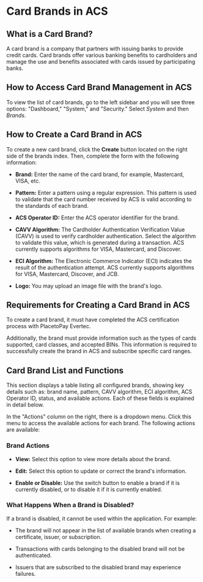 # Card Brands in ACS

## What is a Card Brand?

A card brand is a company that partners with issuing banks to provide credit cards. Card brands offer various banking benefits to cardholders and manage the use and benefits associated with cards issued by participating banks.

## How to Access Card Brand Management in ACS

To view the list of card brands, go to the left sidebar and you will see three options: "Dashboard," "System," and "Security." Select *System* and then *Brands*.

## How to Create a Card Brand in ACS

To create a new card brand, click the **Create** button located on the right side of the brands index. Then, complete the form with the following information:

- **Brand:** Enter the name of the card brand, for example, Mastercard, VISA, etc.

- **Pattern:** Enter a pattern using a regular expression. This pattern is used to validate that the card number received by ACS is valid according to the standards of each brand.

- **ACS Operator ID:** Enter the ACS operator identifier for the brand.

- **CAVV Algorithm:** The Cardholder Authentication Verification Value (CAVV) is used to verify cardholder authentication. Select the algorithm to validate this value, which is generated during a transaction. ACS currently supports algorithms for VISA, Mastercard, and Discover.

- **ECI Algorithm:** The Electronic Commerce Indicator (ECI) indicates the result of the authentication attempt. ACS currently supports algorithms for VISA, Mastercard, Discover, and JCB.

- **Logo:** You may upload an image file with the brand's logo.

## Requirements for Creating a Card Brand in ACS

To create a card brand, it must have completed the ACS certification process with PlacetoPay Evertec.

Additionally, the brand must provide information such as the types of cards supported, card classes, and accepted BINs. This information is required to successfully create the brand in ACS and subscribe specific card ranges.

## Card Brand List and Functions

This section displays a table listing all configured brands, showing key details such as: brand name, pattern, CAVV algorithm, ECI algorithm, ACS Operator ID, status, and available actions. Each of these fields is explained in detail below.

In the "Actions" column on the right, there is a dropdown menu. Click this menu to access the available actions for each brand. The following actions are available:

### Brand Actions

- **View:** Select this option to view more details about the brand.

- **Edit:** Select this option to update or correct the brand's information.

- **Enable or Disable:** Use the switch button to enable a brand if it is currently disabled, or to disable it if it is currently enabled.

### What Happens When a Brand is Disabled?

If a brand is disabled, it cannot be used within the application. For example:

 - The brand will not appear in the list of available brands when creating a certificate, issuer, or subscription.

 - Transactions with cards belonging to the disabled brand will not be authenticated.

 - Issuers that are subscribed to the disabled brand may experience failures.



